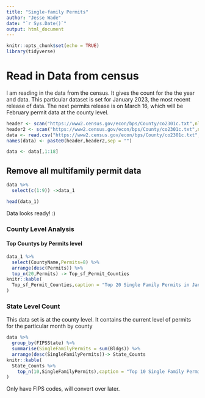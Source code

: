 ```yaml
---
title: "Single-family Permits"
author: "Jesse Wade"
date: "`r Sys.Date()`"
output: html_document
---
```


```r
knitr::opts_chunk$set(echo = TRUE)
library(tidyverse)
```

# Read in Data from census

I am reading in the data from the census. It gives the count for the the year and data. This particular dataset is set for January 2023, the most recent release of data. The next permits release is on March 16, which will be February permit data at the county level.

```r
header <- scan("https://www2.census.gov/econ/bps/County/co2301c.txt",nlines= 1, what=character(),sep=",")
header2 <- scan("https://www2.census.gov/econ/bps/County/co2301c.txt",nlines= 1,skip=1 ,what=character(),sep=",")
data <- read.csv("https://www2.census.gov/econ/bps/County/co2301c.txt",skip= 3,header = FALSE)
names(data) <- paste0(header,header2,sep = "")

data <- data[,1:18]
```

## Remove all multifamily permit data

```r
data %>% 
  select(c(1:9)) ->data_1

head(data_1)
```

Data looks ready! :)

### County Level Analysis 

#### Top Countys by Permits level 

```r
data_1 %>% 
  select(CountyName,Permits=8) %>% 
  arrange(desc(Permits)) %>% 
  top_n(20,Permits) -> Top_sf_Permit_Counties
knitr::kable(
  Top_sf_Permit_Counties,caption = "Top 20 Single Family Permits in January 2023 by County"
)

```


### State Level Count 

This data set is at the county level. It contains the current level of permits for the particular month by county

```r
data %>% 
  group_by(FIPSState) %>% 
  summarise(SingleFamilyPermits = sum(Bldgs)) %>% 
  arrange(desc(SingleFamilyPermits))-> State_Counts
knitr::kable(
  State_Counts %>% 
    top_n(10,SingleFamilyPermits),caption = "Top 10 Single Family Permits in January 2023, Statewise"
)
```

Only have FIPS codes, will convert over later. 
